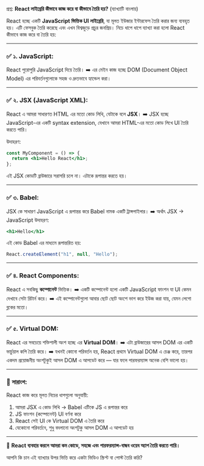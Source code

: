 প্রশ্ন: **React লাইব্রেরি কীভাবে কাজ করে বা কীভাবে তৈরি হয়?**
(ব্যাখ্যাটি বাংলায়)

React হচ্ছে একটি **JavaScript ভিত্তিক UI লাইব্রেরি**, যা মূলত ইউজার ইন্টারফেস তৈরি করার জন্য ব্যবহৃত হয়। এটি ফেসবুক তৈরি করেছে এবং এখন বিশ্বজুড়ে প্রচুর জনপ্রিয়। নিচে ধাপে ধাপে ব্যাখ্যা করা হলো React কীভাবে কাজ করে বা তৈরি হয়:

---

### ✅ ১. JavaScript:

React পুরোপুরি JavaScript দিয়ে তৈরি।
➡️ এর মেইন কাজ হচ্ছে DOM (Document Object Model) এর পরিবর্তনগুলোকে সহজ ও দ্রুতভাবে হ্যান্ডেল করা।

---

### ✅ ২. JSX (JavaScript XML):

React এ আমরা সাধারণত HTML এর মতো কোড লিখি, যেটাকে বলে **JSX**।
➡️ JSX হচ্ছে JavaScript-এর একটি syntax extension, যেখানে আমরা HTML-এর মতো কোড লিখে UI তৈরি করতে পারি।

উদাহরণ:

```jsx
const MyComponent = () => {
  return <h1>Hello React</h1>;
};
```

এই JSX কোডটি ব্রাউজারে সরাসরি চলে না। এটাকে রূপান্তর করতে হয়।

---

### ✅ ৩. Babel:

JSX কে সাধারণ JavaScript এ রূপান্তর করে Babel নামক একটি ট্রান্সপাইলার।
➡️ অর্থাৎ JSX → JavaScript
উদাহরণ:

```jsx
<h1>Hello</h1>
```

এই কোড Babel এর মাধ্যমে রূপান্তরিত হয়:

```js
React.createElement("h1", null, "Hello");
```

---

### ✅ ৪. React Components:

React এ সবকিছু **কম্পোনেন্ট** ভিত্তিক।
➡️ একটি কম্পোনেন্ট হলো একটি JavaScript ফাংশন যা UI কেমন দেখাবে সেটা রিটার্ন করে।
➡️ এই কম্পোনেন্টগুলো আবার ছোট ছোট অংশে ভাগ করে ইউজ করা যায়, যেমন লেগো ব্লকের মতো।

---

### ✅ ৫. Virtual DOM:

React এর সবচেয়ে শক্তিশালী অংশ হচ্ছে এর **Virtual DOM**।
➡️ এটা ব্রাউজারের আসল DOM এর একটি ভার্চুয়াল কপি তৈরি করে।
➡️ যখনই কোনো পরিবর্তন হয়, React প্রথমে Virtual DOM এ চেঞ্জ করে, তারপর একদম প্রয়োজনীয় অংশটুকুই আসল DOM এ আপডেট করে — যার ফলে পারফরম্যান্স অনেক বেশি ভালো হয়।

---

### 🔎 সারাংশ:

React কাজ করে মূলত নিচের ধাপগুলো অনুযায়ী:

1. আমরা JSX এ কোড লিখি → Babel এটিকে JS এ রূপান্তর করে
2. JS ফাংশন (কম্পোনেন্ট) UI বর্ণনা করে
3. React সেই UI কে Virtual DOM এ তৈরি করে
4. যেকোনো পরিবর্তনে, শুধু বদলানো অংশটুকু আসল DOM এ আপডেট হয়

---

📌 **React ব্যবহার করলে আমরা কম কোডে, সহজে এবং পারফরম্যান্স-বান্ধব ওয়েব অ্যাপ তৈরি করতে পারি।**

আপনি কি চান এই ব্যাখ্যার উপর ভিত্তি করে একটা ভিডিও স্ক্রিপ্ট বা পোস্ট তৈরি করি?
